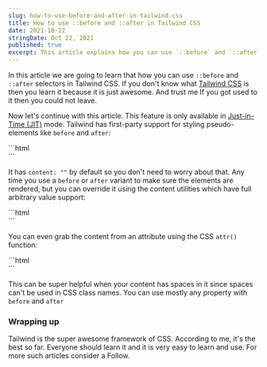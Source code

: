 ```yaml
---
slug: how-to-use-before-and-after-in-tailwind-css
title: How to use ::before and ::after in Tailwind CSS
date: 2021-10-22
stringDate: Oct 22, 2021
published: true
excerpt: This article explains how you can use `::before` and `::after` selectors in Tailwind CSS
---
```


In this article we are going to learn that how you can use `::before` and `::after` selectors in Tailwind CSS. If you don't know what [Tailwind CSS](https://tailwindcss.com/) is then you learn it because it is just awesome. And trust me If you got used to it then you could not leave.

Now let's continue with this article. This feature is only available in [Just-in-Time (JIT)](https://tailwindcss.com/docs/just-in-time-mode) mode. Tailwind has first-party support for styling pseudo-elements like `before` and `after`:

<CodeTitle title="index.html" />
```html
<div
  class="before:absolute before:bg-blue-500 after:flex after:bg-blue-300"
></div>
```

It has `content: ""` by default so you don't need to worry about that. Any time you use a `before` or `after` variant to make sure the elements are rendered, but you can override it using the content utilities which have full arbitrary value support:

<CodeTitle title="index.html" />
```html
<div class="before:content-['hello'] before:block ..."></div>
```

You can even grab the content from an attribute using the CSS `attr()` function:

<CodeTitle title="index.html" />
```html
<div
  before="hello world"
  class="before:content-[attr(before)] before:block ..."
></div>
```

This can be super helpful when your content has spaces in it since spaces can't be used in CSS class names. You can use mostly any property with `before` and `after`

### Wrapping up

Tailwind is the super awesome framework of CSS. According to me, it's the best so far. Everyone should learn it and it is very easy to learn and use. For more such articles consider a Follow.
